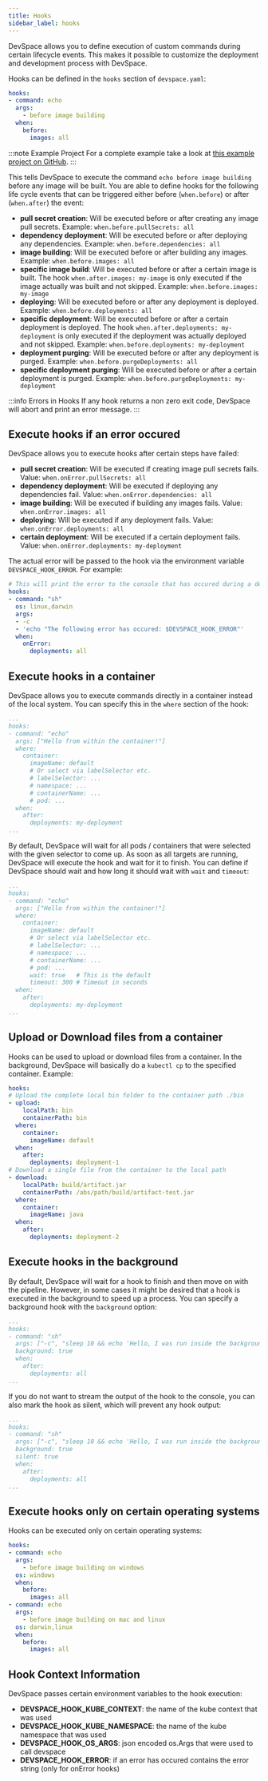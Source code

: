 ```yaml
---
title: Hooks
sidebar_label: hooks
---
```


DevSpace allows you to define execution of custom commands during certain lifecycle events. This makes it possible to customize the deployment and development process with DevSpace.

Hooks can be defined in the `hooks` section of `devspace.yaml`:
```yaml
hooks:
- command: echo
  args:
    - before image building
  when:
    before:
      images: all
```

:::note Example Project
For a complete example take a look at [this example project on GitHub](https://github.com/devspace-cloud/devspace/tree/master/examples/hooks).
:::

This tells DevSpace to execute the command `echo before image building` before any image will be built. You are able to define hooks for the following life cycle events that can be triggered either before (`when.before`) or after (`when.after`) the event:
- **pull secret creation**: Will be executed before or after creating any image pull secrets. Example: `when.before.pullSecrets: all`
- **dependency deployment**: Will be executed before or after deploying any dependencies. Example: `when.before.dependencies: all`
- **image building**: Will be executed before or after building any images. Example: `when.before.images: all`
- **specific image build**: Will be executed before or after a certain image is built. The hook `when.after.images: my-image` is only executed if the image actually was built and not skipped. Example: `when.before.images: my-image`
- **deploying**: Will be executed before or after any deployment is deployed. Example: `when.before.deployments: all`
- **specific deployment**: Will be executed before or after a certain deployment is deployed. The hook `when.after.deployments: my-deployment` is only executed if the deployment was actually deployed and not skipped. Example: `when.before.deployments: my-deployment`
- **deployment purging**: Will be executed before or after any deployment is purged. Example: `when.before.purgeDeployments: all`
- **specific deployment purging**: Will be executed before or after a certain deployment is purged. Example: `when.before.purgeDeployments: my-deployment`

:::info Errors in Hooks
If any hook returns a non zero exit code, DevSpace will abort and print an error message.
:::

## Execute hooks if an error occured

DevSpace allows you to execute hooks after certain steps have failed:
- **pull secret creation**: Will be executed if creating image pull secrets fails. Value: `when.onError.pullSecrets: all`
- **dependency deployment**: Will be executed if deploying any dependencies fail. Value: `when.onError.dependencies: all`
- **image building**: Will be executed if building any images fails. Value: `when.onError.images: all`
- **deploying**: Will be executed if any deployment fails. Value: `when.onError.deployments: all`
- **certain deployment**: Will be executed if a certain deployment fails.  Value: `when.onError.deployments: my-deployment`

The actual error will be passed to the hook via the environment variable `DEVSPACE_HOOK_ERROR`. For example:
```yaml
# This will print the error to the console that has occured during a deployment
hooks:
- command: "sh"
  os: linux,darwin
  args: 
  - -c
  - 'echo "The following error has occured: $DEVSPACE_HOOK_ERROR"'
  when:
    onError:
      deployments: all
```

## Execute hooks in a container

DevSpace allows you to execute commands directly in a container instead of the local system. You can specify this in the `where` section of the hook:

```yaml
...
hooks:
- command: "echo"
  args: ["Hello from within the container!"]
  where: 
    container:
      imageName: default
      # Or select via labelSelector etc.
      # labelSelector: ...
      # namespace: ...
      # containerName: ...
      # pod: ...
  when:
    after:
      deployments: my-deployment
...
```

By default, DevSpace will wait for all pods / containers that were selected with the given selector to come up. As soon as all targets are running, DevSpace will execute the hook and wait for it to finish. You can define if DevSpace should wait and how long it should wait with `wait` and `timeout`:

```yaml
...
hooks:
- command: "echo"
  args: ["Hello from within the container!"]
  where: 
    container:
      imageName: default
      # Or select via labelSelector etc.
      # labelSelector: ...
      # namespace: ...
      # containerName: ...
      # pod: ...
      wait: true   # This is the default
      timeout: 300 # Timeout in seconds
  when:
    after:
      deployments: my-deployment
...
```

## Upload or Download files from a container

Hooks can be used to upload or download files from a container. In the background, DevSpace will basically do a `kubectl cp` to the specified container. Example:
```yaml
hooks:
# Upload the complete local bin folder to the container path ./bin
- upload:
    localPath: bin
    containerPath: bin
  where:
    container:
      imageName: default
  when:
    after:
      deployments: deployment-1
# Download a single file from the container to the local path
- download:
    localPath: build/artifact.jar
    containerPath: /abs/path/build/artifact-test.jar
  where:
    container:
      imageName: java
  when:
    after:
      deployments: deployment-2
```

## Execute hooks in the background

By default, DevSpace will wait for a hook to finish and then move on with the pipeline. However, in some cases it might be desired that a hook is executed in the background to speed up a process. You can specify a background hook with the `background` option:

```yaml
...
hooks:
- command: "sh"
  args: ["-c", "sleep 10 && echo 'Hello, I was run inside the background!'"]
  background: true
  when:
    after:
      deployments: all
...
```

If you do not want to stream the output of the hook to the console, you can also mark the hook as silent, which will prevent any hook output:
```yaml
...
hooks:
- command: "sh"
  args: ["-c", "sleep 10 && echo 'Hello, I was run inside the background!'"]
  background: true
  silent: true
  when:
    after:
      deployments: all
...
```

## Execute hooks only on certain operating systems

Hooks can be executed only on certain operating systems:

```yaml {5,12}
hooks:
- command: echo
  args:
    - before image building on windows
  os: windows
  when:
    before:
      images: all
- command: echo
  args:
    - before image building on mac and linux
  os: darwin,linux
  when:
    before:
      images: all
```

## Hook Context Information

DevSpace passes certain environment variables to the hook execution:
- **DEVSPACE_HOOK_KUBE_CONTEXT**: the name of the kube context that was used
- **DEVSPACE_HOOK_KUBE_NAMESPACE**: the name of the kube namespace that was used
- **DEVSPACE_HOOK_OS_ARGS**: json encoded os.Args that were used to call devspace
- **DEVSPACE_HOOK_ERROR**: if an error has occured contains the error string (only for onError hooks)
